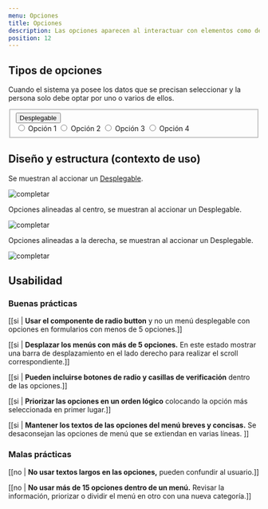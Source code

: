 ```yaml
---
menu: Opciones
title: Opciones
description: Las opciones aparecen al interactuar con elementos como desplegables, botones o un ícono o selector de formulario. Es una forma simple y compacta de mostrar múltiples opciones.
position: 12
---
```



## Tipos de opciones

Cuando el sistema ya posee los datos que se precisan seleccionar y la persona solo debe optar por uno o varios de ellos.

<div className="opciones-box my-5">
<form className="d-flex flex-row justify-content-center options-container">
  <fieldset className="dropdown show">
    <button
      type="button"
      className="btn btn-dropdown btn-dropdown-lg dropdown-toggle"
      data-toggle="dropdown"
      aria-haspopup="true"
      aria-expanded="true"
    >
      Desplegable
    </button>
    <div className="dropdown-menu show">
      <input type="radio" id="options-example1" name="example1" className="sr-only" />
      <label for="options-example1" className="dropdown-item">
        Opción 1
      </label>
      <input type="radio" id="options-example2" name="example1" className="sr-only" />
      <label for="options-example2" className="dropdown-item">
        Opción 2
      </label>
      <input type="radio" id="options-example3" name="example1" className="sr-only" />
      <label for="options-example3" className="dropdown-item">
        Opción 3
      </label>
      <input type="radio" id="options-example3" name="example1" className="sr-only" />
      <label for="options-example3" className="dropdown-item">
        Opción 4
      </label>
    </div>
  </fieldset>
</form>
</div>


## Diseño y estructura (contexto de uso)

Se muestran al accionar un [Desplegable](https://gcba.github.io/Obelisco/?path=/story/componentes-opciones--opciones-grande).

![completar](/componentes/opciones/izquierda.png)

Opciones alineadas al centro, se muestran al accionar un Desplegable.

![completar](/componentes/opciones/centro.png)

Opciones alineadas a la derecha, se muestran al accionar un Desplegable.

![completar](/componentes/opciones/derecha.png)

## Usabilidad

### Buenas prácticas

[[si | **Usar el componente de radio button** y no un menú desplegable con opciones en formularios con menos de 5 opciones.]]

[[si | **Desplazar los menús con más de 5 opciones.** En este estado mostrar una barra de desplazamiento en el lado derecho para realizar el scroll correspondiente.]]

[[si | **Pueden incluirse botones de radio y casillas de verificación** dentro de las opciones.]]

[[si | **Priorizar las opciones en un orden lógico** colocando la opción más seleccionada en primer lugar.]]

[[si | **Mantener los textos de las opciones del menú breves y concisas.** Se desaconsejan las opciones de menú que se extiendan en varias líneas. ]]

### Malas prácticas

[[no | **No usar textos largos en las opciones,** pueden confundir al usuario.]]

[[no | **No usar más de 15 opciones dentro de un menú.** Revisar la información, priorizar o dividir el menú en otro con una nueva categoría.]]
